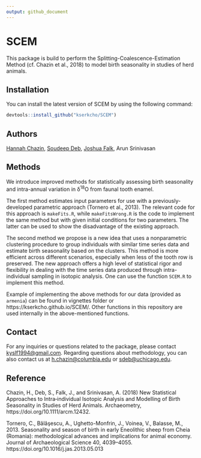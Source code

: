 ```yaml
---
output: github_document
---
```


<!-- README.md is generated from README.Rmd. Please edit that file -->

# SCEM

This package is build to perform the Splitting-Coalescence-Estimation Method (cf. Chazin et al., 2018) to model birth seasonality in studies of herd animals.

## Installation

You can install the latest version of SCEM by using the following command:

```r
devtools::install_github("kserkcho/SCEM")
```

## Authors

[Hannah Chazin](http://www.hannah-chazin.com/), [Soudeep Deb](http://soudeepd.github.io/), [Joshua Falk](http://home.uchicago.edu/~jsfalk/), Arun Srinivasan

## Methods

We introduce improved methods for statistically assessing birth seasonality and intra-annual variation in &delta;<sup>18</sup>O from faunal tooth enamel. 

The first method estimates input parameters for use with a previously-developed parametric approach (Tornero et al., 2013). The relevant code for this approach is `makeFits.R`, while `makeFitsWrong.R` is the code to implement the same method but with given initial conditions for two parameters. The latter can be used to show the disadvantage of the existing approach.

The second method we propose is a new idea that uses a nonparametric clustering procedure to group individuals with similar time series data and estimate birth seasonality based on the clusters. This method is more efficient across different scenarios, especially when less of the tooth row is preserved. The new approach offers a high level of statistical rigor and flexibility in dealing with the time series data produced through intra-individual sampling in isotopic analysis. One can use the function `SCEM.R` to implement this method. 

Example of implementing the above methods for our data (provided as `armenia`) can be found in vignettes folder or https://kserkcho.github.io/SCEM/. Other functions in this repository are used internally in the above-mentioned functions. 


## Contact

For any inquiries or questions related to the package, please contact [kyslf1994@gmail.com](kyslf1994@gmail.com). Regarding questions about methodology, you can also contact us at [h.chazin@columbia.edu](h.chazin@columbia.edu) or [sdeb@uchicago.edu](sdeb@uchicago.edu).

## Reference

Chazin, H., Deb, S., Falk, J., and Srinivasan, A. (2018) New Statistical Approaches to Intra‐individual Isotopic Analysis and Modelling of Birth Seasonality in Studies of Herd Animals. Archaeometry, https://doi.org/10.1111/arcm.12432. 

Tornero, C., Bălăşescu, A., Ughetto-Monfrin, J., Voinea, V., Balasse, M., 2013. Seasonality and season of birth in early Eneolithic sheep from Cheia (Romania): methodological advances and implications for animal economy. Journal of Archaeological Science 40, 4039–4055. https://doi.org/10.1016/j.jas.2013.05.013


